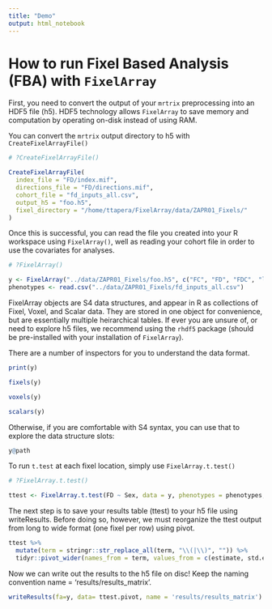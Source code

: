 ```yaml
---
title: "Demo"
output: html_notebook
---
```


# How to run Fixel Based Analysis (FBA) with `FixelArray`

First, you need to convert the output of your `mrtrix` preprocessing into an HDF5 file (h5). HDF5 technology allows `FixelArray` to save memory and computation by operating on-disk instead of using RAM.

You can convert the `mrtrix` output directory to h5 with `CreateFixelArrayFile()`

```r
# ?CreateFixelArrayFile()

CreateFixelArrayFile(
  index_file = "FD/index.mif", 
  directions_file = "FD/directions.mif", 
  cohort_file = "fd_inputs_all.csv", 
  output_h5 = "foo.h5", 
  fixel_directory = "/home/ttapera/FixelArray/data/ZAPR01_Fixels/"
)
```

Once this is successful, you can read the file you created into your R workspace using `FixelArray()`, well as reading your cohort file in order to use the covariates for analyses.

```r
# ?FixelArray()

y <- FixelArray("../data/ZAPR01_Fixels/foo.h5", c("FC", "FD", "FDC", "logFC"))
phenotypes <- read.csv("../data/ZAPR01_Fixels/fd_inputs_all.csv")
```

FixelArray objects are S4 data structures, and appear in R as collections of Fixel, Voxel, and Scalar data. They are stored in one object for convenience, but are essentially multiple heirarchical tables. If ever you are unsure of, or need to explore h5 files, we recommend using the `rhdf5` package (should be pre-installed with your installation of `FixelArray`).

There are a number of inspectors for you to understand the data format.

```r
print(y)
```

```r
fixels(y)
```

```r
voxels(y)
```

```r
scalars(y)
```

Otherwise, if you are comfortable with S4 syntax, you can use that to explore the data structure slots:

```r
y@path
```

To run `t.test` at each fixel location, simply use `FixelArray.t.test()`

```r
# ?FixelArray.t.test()

ttest <- FixelArray.t.test(FD ~ Sex, data = y, phenotypes = phenotypes, scalar = "FD", idx = 1:1000, n_cores = 4) #to run statistics on all available fixels, remove idx
```

The next step is to save your results table (ttest) to your h5 file using writeResults. Before doing so, however, we must reorganize the ttest output from long to wide format (one fixel per row) using pivot.

```r
ttest %>%
  mutate(term = stringr::str_replace_all(term, "\\(|\\)", "")) %>%
  tidyr::pivot_wider(names_from = term, values_from = c(estimate, std.error, statistic, p.value)) -> ttest.pivot
```

Now we can write out the results to the h5 file on disc! Keep the naming convention name = 'results/results_matrix'.

```r
writeResults(fa=y, data= ttest.pivot, name = 'results/results_matrix')
```
